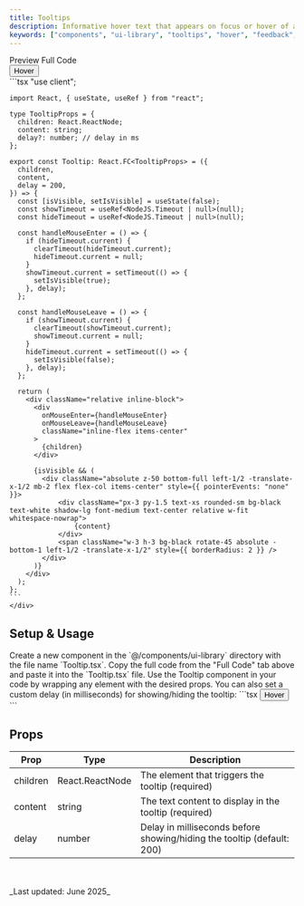 ```yaml
---
title: Tooltips
description: Informative hover text that appears on focus or hover of an element.
keywords: ["components", "ui-library", "tooltips", "hover", "feedback", "mdx", "nextjs", "documents"]
---
```



<Tabs defaultValue="preview">
  <TabsList>
    <TabsTrigger value="preview">Preview</TabsTrigger>
    <TabsTrigger value="code">Full Code</TabsTrigger>
  </TabsList>
  <TabsContent value="preview" className="mt-4 justify-center">
    <div className="justify-center h-[20rem] border rounded-md bg-white px-4 py-6 flex items-center">
      <div className="w-full max-w-[50%] flex flex-col items-center">
        <Tooltip content="Tooltip content" delay={200}>
          <Button variant="outline" size="default">
 Hover
        </Button>
        </Tooltip>
      </div>
    </div>
  </TabsContent>
  <TabsContent value="code" className="mt-4">
    <div className="[&_pre]:!my-0">
    ```tsx
    "use client";

    import React, { useState, useRef } from "react";

    type TooltipProps = {
      children: React.ReactNode;
      content: string;
      delay?: number; // delay in ms
    };

    export const Tooltip: React.FC<TooltipProps> = ({
      children,
      content,
      delay = 200,
    }) => {
      const [isVisible, setIsVisible] = useState(false);
      const showTimeout = useRef<NodeJS.Timeout | null>(null);
      const hideTimeout = useRef<NodeJS.Timeout | null>(null);

      const handleMouseEnter = () => {
        if (hideTimeout.current) {
          clearTimeout(hideTimeout.current);
          hideTimeout.current = null;
        }
        showTimeout.current = setTimeout(() => {
          setIsVisible(true);
        }, delay);
      };

      const handleMouseLeave = () => {
        if (showTimeout.current) {
          clearTimeout(showTimeout.current);
          showTimeout.current = null;
        }
        hideTimeout.current = setTimeout(() => {
          setIsVisible(false);
        }, delay);
      };

      return (
        <div className="relative inline-block">
          <div
            onMouseEnter={handleMouseEnter}
            onMouseLeave={handleMouseLeave}
            className="inline-flex items-center"
          >
            {children}
          </div>

          {isVisible && (
            <div className="absolute z-50 bottom-full left-1/2 -translate-x-1/2 mb-2 flex flex-col items-center" style={{ pointerEvents: "none" }}>
                <div className="px-3 py-1.5 text-xs rounded-sm bg-black text-white shadow-lg font-medium text-center relative w-fit whitespace-nowrap">
                    {content}
                </div>
                <span className="w-3 h-3 bg-black rotate-45 absolute -bottom-1 left-1/2 -translate-x-1/2" style={{ borderRadius: 2 }} />
            </div>
          )}
        </div>
      );
    };
    ```
    </div>
  </TabsContent>
</Tabs>

## Setup & Usage

<Step>
  <StepItem title="Create a new Component">
    Create a new component in the `@/components/ui-library` directory with the file name `Tooltip.tsx`.
  </StepItem>

  <StepItem title="Copy the Full Code inside the component">
    Copy the full code from the "Full Code" tab above and paste it into the `Tooltip.tsx` file.
  </StepItem>

  <StepItem title="Use the Component">
    Use the Tooltip component in your code by wrapping any element with the desired props. You can also set a custom delay (in milliseconds) for showing/hiding the tooltip:
    ```tsx
    <Tooltip content="Add to library" delay={300}>
      <button className="px-5 py-3 rounded-lg bg-white text-black text-base font-medium shadow-sm border border-gray-200">Hover</button>
    </Tooltip>
    ```
  </StepItem>
</Step>

## Props

| Prop | Type | Description |
|------|------|-------------|
| children | React.ReactNode | The element that triggers the tooltip (required) |
| content | string | The text content to display in the tooltip (required) |
| delay | number | Delay in milliseconds before showing/hiding the tooltip (default: 200) |


<br />
<br />
_Last updated: June 2025_

